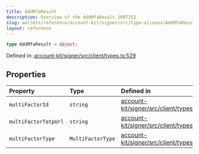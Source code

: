 ```yaml
---
title: AddMfaResult
description: Overview of the AddMfaResult 2097152
slug: wallets/reference/account-kit/signer/src/type-aliases/AddMfaResult
layout: reference
---
```


```ts
type AddMfaResult = object;
```

Defined in: [account-kit/signer/src/client/types.ts:529](https://github.com/alchemyplatform/aa-sdk/blob/923a52171f7246172caf350853843e6680197da9/account-kit/signer/src/client/types.ts#L529)

## Properties

| Property                                           | Type              | Defined in                                                                                                                                                                        |
| :------------------------------------------------- | :---------------- | :-------------------------------------------------------------------------------------------------------------------------------------------------------------------------------- |
| <a id="multifactorid" /> `multiFactorId`           | `string`          | [account-kit/signer/src/client/types.ts:531](https://github.com/alchemyplatform/aa-sdk/blob/923a52171f7246172caf350853843e6680197da9/account-kit/signer/src/client/types.ts#L531) |
| <a id="multifactortotpurl" /> `multiFactorTotpUrl` | `string`          | [account-kit/signer/src/client/types.ts:532](https://github.com/alchemyplatform/aa-sdk/blob/923a52171f7246172caf350853843e6680197da9/account-kit/signer/src/client/types.ts#L532) |
| <a id="multifactortype" /> `multiFactorType`       | `MultiFactorType` | [account-kit/signer/src/client/types.ts:530](https://github.com/alchemyplatform/aa-sdk/blob/923a52171f7246172caf350853843e6680197da9/account-kit/signer/src/client/types.ts#L530) |
